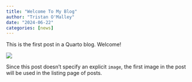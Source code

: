 ```yaml
---
title: "Welcome To My Blog"
author: "Tristan O'Malley"
date: "2024-06-22"
categories: [news]
---
```


This is the first post in a Quarto blog. Welcome!

![](thumbnail.jpg)

Since this post doesn't specify an explicit `image`, the first image in the post will be used in the listing page of posts.
